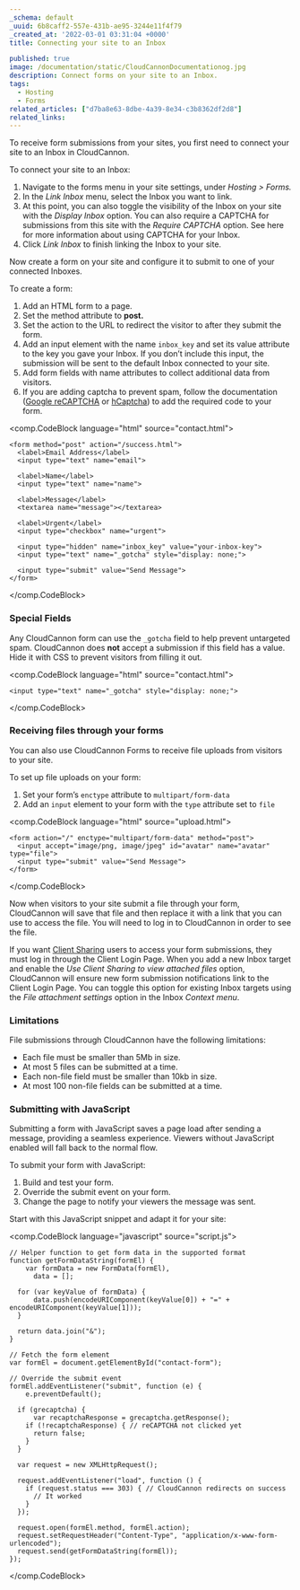 ```yaml
---
_schema: default
_uuid: 6b8caff2-557e-431b-ae95-3244e11f4f79
_created_at: '2022-03-01 03:31:04 +0000'
title: Connecting your site to an Inbox

published: true
image: /documentation/static/CloudCannonDocumentationog.jpg
description: Connect forms on your site to an Inbox.
tags:
  - Hosting
  - Forms
related_articles: ["d7ba8e63-8dbe-4a39-8e34-c3b8362df2d8"]
related_links:
---
```

To receive form submissions from your sites, you first need to connect your site to an Inbox in CloudCannon.

To connect your site to an Inbox:

1. Navigate to the forms menu in your site settings, under *Hosting &gt; Forms.*
2. In the *Link Inbox* menu, select the Inbox you want to link.
3. At this point, you can also toggle the visibility of the Inbox on your site with the *Display Inbox* option. You can also require a CAPTCHA for submissions from this site with the *Require CAPTCHA* option. See here for more information about using CAPTCHA for your Inbox.
4. Click *Link Inbox* to finish linking the Inbox to your site.

Now create a form on your site and configure it to submit to one of your connected Inboxes.

To create a form:

1. Add an HTML form to a page.
2. Set the method attribute to **post.**
3. Set the action to the URL to redirect the visitor to after they submit the form.
4. Add an input element with the name `inbox_key` and set its value attribute to the key you gave your Inbox. If you don’t include this input, the submission will be sent to the default Inbox connected to your site.
5. Add form fields with name attributes to collect additional data from visitors.
6. If you are adding captcha to prevent spam, follow the documentation ([Google reCAPTCHA](https://developers.google.com/recaptcha/docs/display) or [hCaptcha](https://docs.hcaptcha.com/#add-the-hcaptcha-widget-to-your-webpage)) to add the required code to your form.

<comp.CodeBlock language="html" source="contact.html">
```
<form method="post" action="/success.html">
  <label>Email Address</label>
  <input type="text" name="email">

  <label>Name</label>
  <input type="text" name="name">

  <label>Message</label>
  <textarea name="message"></textarea>

  <label>Urgent</label>
  <input type="checkbox" name="urgent">

  <input type="hidden" name="inbox_key" value="your-inbox-key">
  <input type="text" name="_gotcha" style="display: none;">

  <input type="submit" value="Send Message">
</form>
```
</comp.CodeBlock>

### Special Fields

Any CloudCannon form can use the `_gotcha` field to help prevent untargeted spam. CloudCannon does **not** accept a submission if this field has a value. Hide it with CSS to prevent visitors from filling it out.

<comp.CodeBlock language="html" source="contact.html">
```
<input type="text" name="_gotcha" style="display: none;">
```
</comp.CodeBlock>

### Receiving files through your forms

You can also use CloudCannon Forms to receive file uploads from visitors to your site.

To set up file uploads on your form:

1. Set your form’s `enctype` attribute to `multipart/form-data`
2. Add an `input` element to your form with the `type` attribute set to `file`

<comp.CodeBlock language="html" source="upload.html">
```
<form action="/" enctype="multipart/form-data" method="post">
  <input accept="image/png, image/jpeg" id="avatar" name="avatar" type="file">
  <input type="submit" value="Send Message">
</form>
```
</comp.CodeBlock>

Now when visitors to your site submit a file through your form, CloudCannon will save that file and then replace it with a link that you can use to access the file. You will need to log in to CloudCannon in order to see the file.

If you want [Client Sharing](/documentation/articles/what-is-client-sharing/) users to access your form submissions, they must log in through the Client Login Page. When you add a new Inbox target and enable the *Use Client Sharing to view attached files* option, CloudCannon will ensure new form submission notifications link to the Client Login Page. You can toggle this option for existing Inbox targets using the *File attachment settings* option in the Inbox *Context menu*.

### Limitations

File submissions through CloudCannon have the following limitations:

* Each file must be smaller than 5Mb in size.
* At most 5 files can be submitted at a time.
* Each non-file field must be smaller than 10kb in size.
* At most 100 non-file fields can be submitted at a time.

### Submitting with JavaScript

Submitting a form with JavaScript saves a page load after sending a message, providing a seamless experience. Viewers without JavaScript enabled will fall back to the normal flow.

To submit your form with JavaScript:

1. Build and test your form.
2. Override the submit event on your form.
3. Change the page to notify your viewers the message was sent.

Start with this JavaScript snippet and adapt it for your site:

<comp.CodeBlock language="javascript" source="script.js">
```
// Helper function to get form data in the supported format
function getFormDataString(formEl) {
    var formData = new FormData(formEl),
      data = [];

  for (var keyValue of formData) {
      data.push(encodeURIComponent(keyValue[0]) + "=" + encodeURIComponent(keyValue[1]));
  }

  return data.join("&");
}

// Fetch the form element
var formEl = document.getElementById("contact-form");

// Override the submit event
formEl.addEventListener("submit", function (e) {
    e.preventDefault();

  if (grecaptcha) {
      var recaptchaResponse = grecaptcha.getResponse();
    if (!recaptchaResponse) { // reCAPTCHA not clicked yet
      return false;
    }
  }

  var request = new XMLHttpRequest();

  request.addEventListener("load", function () {
    if (request.status === 303) { // CloudCannon redirects on success
      // It worked
    }
  });

  request.open(formEl.method, formEl.action);
  request.setRequestHeader("Content-Type", "application/x-www-form-urlencoded");
  request.send(getFormDataString(formEl));
});
```
</comp.CodeBlock>
